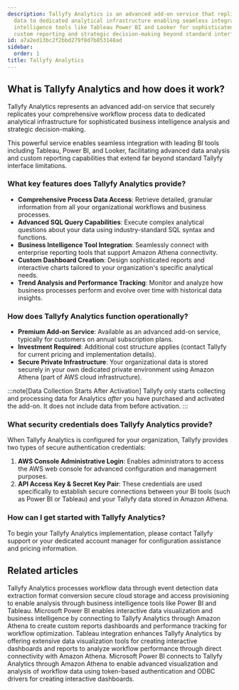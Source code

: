 ```yaml
---
description: Tallyfy Analytics is an advanced add-on service that replicates workflow
  data to dedicated analytical infrastructure enabling seamless integration with business
  intelligence tools like Tableau Power BI and Looker for sophisticated data analysis
  custom reporting and strategic decision-making beyond standard interface limitations.
id: a7a2ed13bc2f2bbd279f8d7b853148ad
sidebar:
  order: 1
title: Tallyfy Analytics
---
```


## What is Tallyfy Analytics and how does it work?

Tallyfy Analytics represents an advanced add-on service that securely replicates your comprehensive workflow process data to dedicated analytical infrastructure for sophisticated business intelligence analysis and strategic decision-making.

This powerful service enables seamless integration with leading BI tools including Tableau, Power BI, and Looker, facilitating advanced data analysis and custom reporting capabilities that extend far beyond standard Tallyfy interface limitations.

### What key features does Tallyfy Analytics provide?

- **Comprehensive Process Data Access**: Retrieve detailed, granular information from all your organizational workflows and business processes.
- **Advanced SQL Query Capabilities**: Execute complex analytical questions about your data using industry-standard SQL syntax and functions.
- **Business Intelligence Tool Integration**: Seamlessly connect with enterprise reporting tools that support Amazon Athena connectivity.
- **Custom Dashboard Creation**: Design sophisticated reports and interactive charts tailored to your organization's specific analytical needs.
- **Trend Analysis and Performance Tracking**: Monitor and analyze how business processes perform and evolve over time with historical data insights.

### How does Tallyfy Analytics function operationally?

- **Premium Add-on Service**: Available as an advanced add-on service, typically for customers on annual subscription plans.
- **Investment Required**: Additional cost structure applies (contact Tallyfy for current pricing and implementation details).
- **Secure Private Infrastructure**: Your organizational data is stored securely in your own dedicated private environment using Amazon Athena (part of AWS cloud infrastructure).

:::note[Data Collection Starts After Activation]
Tallyfy only starts collecting and processing data for Analytics *after* you have purchased and activated the add-on. It does not include data from before activation.
:::

### What security credentials does Tallyfy Analytics provide?

When Tallyfy Analytics is configured for your organization, Tallyfy provides two types of secure authentication credentials:

1. **AWS Console Administrative Login**: Enables administrators to access the AWS web console for advanced configuration and management purposes.
2. **API Access Key & Secret Key Pair**: These credentials are used specifically to establish secure connections between your BI tools (such as Power BI or Tableau) and your Tallyfy data stored in Amazon Athena.

### How can I get started with Tallyfy Analytics?

To begin your Tallyfy Analytics implementation, please contact Tallyfy support or your dedicated account manager for configuration assistance and pricing information.


<PageTree />


## Related articles
<CardGrid>
<LinkTitleCard header="<b>Analytics > How Tallyfy Analytics works</b>" href="/products/pro/integrations/analytics/how-does-tallyfy-analytics-process-my-data/" > Tallyfy Analytics processes workflow data through event detection data extraction format conversion secure cloud storage and access provisioning to enable analysis through business intelligence tools like Power BI and Tableau. </LinkTitleCard>
<LinkTitleCard header="<b>Analytics > Power BI</b>" href="/products/pro/integrations/analytics/powerbi/" > Microsoft Power BI enables interactive data visualization and business intelligence by connecting to Tallyfy Analytics through Amazon Athena to create custom reports dashboards and performance tracking for workflow optimization. </LinkTitleCard>
<LinkTitleCard header="<b>Analytics > Tableau</b>" href="/products/pro/integrations/analytics/tableau/" > Tableau integration enhances Tallyfy Analytics by offering extensive data visualization tools for creating interactive dashboards and reports to analyze workflow performance through direct connectivity with Amazon Athena. </LinkTitleCard>
<LinkTitleCard header="<b>Powerbi > Connect Power BI</b>" href="/products/pro/integrations/analytics/powerbi/how-to-analyze-tallyfy-workflows-with-power-bi/" > Microsoft Power BI connects to Tallyfy Analytics through Amazon Athena to enable advanced visualization and analysis of workflow data using token-based authentication and ODBC drivers for creating interactive dashboards. </LinkTitleCard>
</CardGrid>